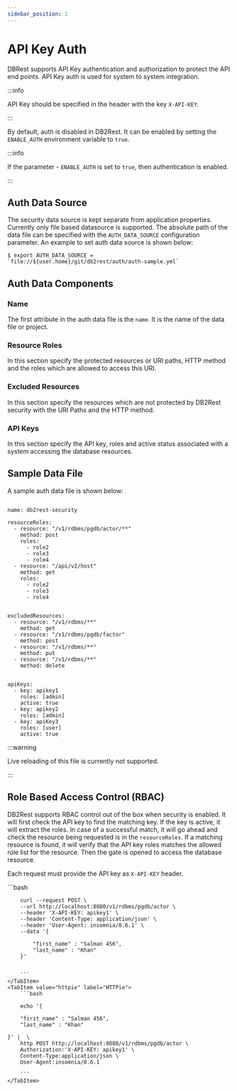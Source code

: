 ```yaml
---
sidebar_position: 1
---
```


# API Key Auth


DBRest supports API Key authentication and authorization to protect the API end points. API Key auth is used for system
to system integration.

:::info

API Key should be specified in the header with the key `X-API-KEY`.

:::


By default, auth is disabled in DB2Rest. It can be enabled by setting the
`ENABLE_AUTH` environment variable to `true`.

:::info

If the parameter - `ENABLE_AUTH` is set to `true`, then authentication is enabled.

:::


## Auth Data Source

The security data source is kept separate from application properties. Currently only file based datasource is supported.
The absolute path of the data file can be specified with the `AUTH_DATA_SOURCE` configuration parameter.
An example to set auth data source is shown below:

```
$ export AUTH_DATA_SOURCE = `file://${user.home}/git/db2rest/auth/auth-sample.yml`
```


## Auth Data Components

### Name

The first attribute in the auth data file is the `name`. It is the name of the data file or project.

### Resource Roles

In this section specify the protected resources or URI paths, HTTP method and the roles which are allowed to access this URI.

### Excluded Resources

In this section specify the resources which are not protected by DB2Rest security with the URI Paths and the HTTP method.

### API Keys

In this section specify the API key, roles and active status associated with a system accessing the database resources.


## Sample Data File

A sample auth data file is shown below:

```

name: db2rest-security

resourceRoles:
  - resource: "/v1/rdbms/pgdb/actor/**"
    method: post
    roles:
      - role2
      - role3
      - role4
  - resource: "/api/v2/host"
    method: get
    roles:
      - role2
      - role3
      - role4


excludedResources:
  - resource: "/v1/rdbms/**"
    method: get
  - resource: "/v1/rdbms/pgdb/factor"
    method: post
  - resource: "/v1/rdbms/**"
    method: put
  - resource: "/v1/rdbms/**"
    method: delete


apiKeys:
  - key: apikey1
    roles: [admin]
    active: true
  - key: apikey2
    roles: [admin]
  - key: apiKey3
    roles: [user]
    active: true

```

:::warning

Live reloading of this file is currently not supported.

:::



## Role Based Access Control (RBAC)

DB2Rest supports RBAC control out of the box when security is enabled. It will first check the API key to find the matching key. If
the key is active, it will extract the roles.
In case of a successful match, it will go ahead and check the resource being requested is in the `resourceRoles`. If a matching resource is found,
it will verify that the API key roles matches the allowed role list for the resource. Then the gate is opened to access the database resource.

Each request must provide the API key as `X-API-KEY` header.


<Tabs>
    <TabItem value="cURL" label="cURL" default>
        ```bash

        curl --request POST \
        --url http://localhost:8080/v1/rdbms/pgdb/actor \
        --header 'X-API-KEY: apikey1' \
        --header 'Content-Type: application/json' \
        --header 'User-Agent: insomnia/8.6.1' \
        --data '{

            "first_name" : "Salman 456",
            "last_name" : "Khan"
        }'


        ```
    </TabItem>
    <TabItem value="httpie" label="HTTPie">
        ```bash

        echo '{

        "first_name" : "Salman 456",
        "last_name" : "Khan"

    }' |  \
        http POST http://localhost:8080/v1/rdbms/pgdb/actor \
        Authorization:'X-API-KEY: apikey1' \
        Content-Type:application/json \
        User-Agent:insomnia/8.6.1

        ```
    </TabItem>

</Tabs>


